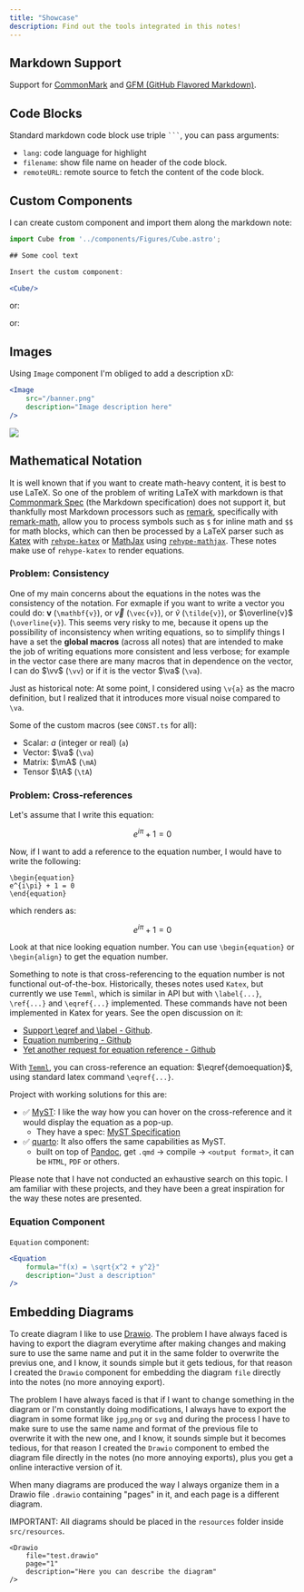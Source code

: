 ```yaml
---
title: "Showcase"
description: Find out the tools integrated in this notes!
---
```



## Markdown Support

Support for [CommonMark](https://commonmark.org/) and [GFM (GitHub Flavored Markdown)](https://github.github.com/gfm/).

## Code Blocks

Standard markdown code block use triple ` ``` `, you can pass arguments:

- `lang`: code language for highlight
- `filename`: show file name on header of the code block.
- `remoteURL`: remote source to fetch the content of the code block.

## Custom Components

I can create custom component and import them along the markdown note:

```jsx
import Cube from '../components/Figures/Cube.astro';

## Some cool text

Insert the custom component:

<Cube/>

```

<Cube/>

or:

<LeastSquareError
    description="Visualizing the least square error on a set of data points."
/>

or:

<LineProblem/>

<LaserData/>

<MeasurementError/>

## Images


Using `Image` component I'm obliged to add a description xD:

```jsx
<Image
    src="/banner.png"
    description="Image description here"
/>
```

<Image
    src="/banner.png"
    description="Just a description with markdown and $\LaTeX$ support."
/>

## Mathematical Notation

It is well known that if you want to create math-heavy content, it is best to use LaTeX. So one of the problem of writing LaTeX with markdown is that [Commonmark Spec](https://spec.commonmark.org/0.31.2/) (the Markdown specification) does not support it, but thankfully most Markdown processors such as [remark](https://github.com/remarkjs/remark), specifically with [remark-math](https://github.com/remarkjs/remark-math), allow you to process symbols such as `$` for inline math and `$$` for math blocks, which can then be processed by a LaTeX parser such as [Katex](https://katex.org/) with [`rehype-katex`](https://github.com/remarkjs/remark-math/tree/main/packages/rehype-katex) or [MathJax](https://www.mathjax.org/) using [`rehype-mathjax`](https://github.com/remarkjs/remark-math/tree/main/packages/rehype-mathjax). These notes make use of `rehype-katex` to render equations.

### Problem: Consistency

One of my main concerns about the equations in the notes was the consistency of the notation. For exmaple if you want to write a vector you could do: $\mathbf{v}$ (`\mathbf{v}`), or $\vec{v}$ (`\vec{v}`), or $\tilde{v}$ (`\tilde{v}`), or $\overline{v}$ (`\overline{v}`). This seems very risky to me, because it opens up the possibility of inconsistency when writing equations, so to simplify things I have a set the **global macros** (across all notes) that are intended to make the job of writing equations more consistent and less verbose; for example in the vector case there are many macros that in dependence on the vector, I can do $\vv$ (`\vv`) or if it is the vector $\va$ (`\va`).

Just as historical note: At some point, I considered using `\v{a}` as the macro definition, but I realized that it introduces more visual noise compared to `\va`.

Some of the custom macros (see `CONST.ts` for all):
- Scalar: $a$ (integer or real) (`a`)
- Vector: $\va$ (`\va`)
- Matrix: $\mA$ (`\mA`)
- Tensor $\tA$ (`\tA`)

### Problem: Cross-references

Let's assume that I write this equation:

$$
e^{i\pi} + 1 = 0
$$

Now, if I want to add a reference to the equation number, I would have to write the following:

```plain
\begin{equation}
e^{i\pi} + 1 = 0
\end{equation}
```

which renders as:

$$
\begin{equation}
e^{i\pi} + 1 = 0
\label{demoequation}
\end{equation}
$$

Look at that nice looking equation number. You can use `\begin{equation}` or `\begin{align}` to get the equation number.

Something to note is that cross-referencing to the equation number is not functional out-of-the-box. Historically, theses notes used `Katex`, but currently we use `Temml`, which is similar in API but with `\label{...}`, `\ref{...}` and `\eqref{...}` implemented. These commands have not been implemented in Katex for years. See the open discussion on it:
- [Support \eqref and \label - Github](https://github.com/KaTeX/KaTeX/issues/2003).
- [Equation numbering - Github](https://github.com/KaTeX/KaTeX/issues/350)
- [Yet another request for equation reference - Github](https://github.com/KaTeX/KaTeX/issues/2798)

With [`Temml`](https://temml.org/), you can cross-reference an equation: $\eqref{demoequation}$, using standard latex command `\eqref{...}`.

Project with working solutions for this are:
- ✅ [MyST](https://mystmd.org/guide/math#one-liner): I like the way how you can hover on the cross-reference and it would display the equation as a pop-up.
    - They have a spec: [MyST Specification](https://mystmd.org/spec/)
- ✅ [quarto](https://quarto.org/docs/authoring/cross-references.html#equations): It also offers the same capabilities as MyST.
    - built on top of [Pandoc](https://pandoc.org/), get `.qmd` -> compile -> `<output format>`, it can be `HTML`, `PDF` or others.

Please note that I have not conducted an exhaustive search on this topic. I am familiar with these projects, and they have been a great inspiration for the way these notes are presented.

### Equation Component

`Equation` component:
```jsx
<Equation 
    formula="f(x) = \sqrt{x^2 + y^2}" 
    description="Just a description"
/>
```

<Equation 
    formula="f(x) = \sqrt{x^2 + y^2} + \evh" 
    description="Just a description with markdown and $\LaTeX$ support."
/>


## Embedding Diagrams

To create diagram I like to use [Drawio](https://www.draw.io/). The problem I have always faced is having to export the diagram everytime  after making changes and making sure to use the same name and put it in the same folder to overwrite the previus one, and I know, it sounds simple but it gets tedious, for that reason I created the `Drawio` component for embedding the diagram `file` directly into the notes (no more annoying export).

The problem I have always faced is that if I want to change something in the diagram or I'm constantly doing modifications, I always have to export the diagram in some format like `jpg`,`png` or `svg` and during the process I have to make sure to use the same name and format of the previous file to overwrite it with the new one, and I know, it sounds simple but it becomes tedious, for that reason I created the `Drawio` component to embed the diagram file directly in the notes (no more annoying exports), plus you get a online interactive version of it.

When many diagrams are produced the way I always organize them in a Drawio file `.drawio` containing "pages" in it, and each page is a different diagram.

IMPORTANT: All diagrams should be placed in the `resources` folder inside `src/resources`.

```plain
<Drawio 
    file="test.drawio"
    page="1"
    description="Here you can describe the diagram"
/>
```

<Drawio 
    file="test.drawio"
    page="1"
    description="Here you can describe the diagram"
/>

<Drawio 
    file="test.drawio"
    page="2"
/>

